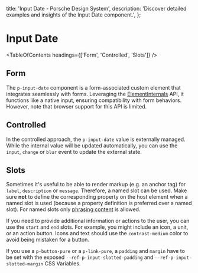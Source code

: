 
  title: 'Input Date - Porsche Design System',
  description: 'Discover detailed examples and insights of the Input Date component.',
};

# Input Date <ComponentStatus tagName="p-input-date"></ComponentStatus>

<TableOfContents headings={['Form', 'Controlled', 'Slots']} />

## Form

The `p-input-date` component is a form-associated custom element that integrates seamlessly with forms. Leveraging the
[ElementInternals](https://developer.mozilla.org/en-US/docs/Web/API/ElementInternals) API, it functions like a native
input, ensuring compatibility with form behaviors. However, note that browser support for this API is limited.

<ComponentExample codeSample={inputDateExample} />

## Controlled

In the controlled approach, the `p-input-date` value is externally managed. While the internal value will be updated
automatically, you can use the `input`, `change` or `blur` event to update the external state.

<ComponentExample codeSample={inputDateExampleControlled} />

## Slots

Sometimes it's useful to be able to render markup (e.g. an anchor tag) for `label`, `description` or `message`.
Therefore, a named slot can be used. Make sure **not** to define the corresponding property on the host element when a
named slot is used (because a property definition is preferred over a named slot). For named slots only
[phrasing content](https://developer.mozilla.org/en-US/docs/Web/Guide/HTML/Content_categories#Phrasing_content) is
allowed.

If you need to provide additional information or actions to the user, you can use the `start` and `end` slots. For
example, you might include an icon, a unit, or an action button. Icons and text should use the `contrast-medium` color
to avoid being mistaken for a button.

If you use a `p-button-pure` or a `p-link-pure`, a `padding` and `margin` have to be set with the exposed
`--ref-p-input-slotted-padding` and `--ref-p-input-slotted-margin` CSS Variables.

<ComponentStory story={inputDateStorySlots} />
